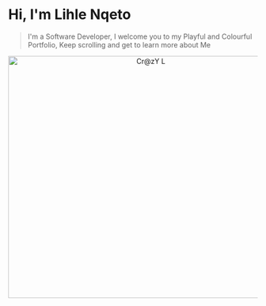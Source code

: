

# Hi, I'm Lihle  Nqeto


 >I'm a Software Developer, I welcome you to my Playful and
 >Colourful Portfolio, Keep scrolling and get to learn more about Me    

<p>
<center>
<img width="560" height="490" src="./Cray-Cray.jpg" alt="Cr@zY L"/>
</center>
</p>






